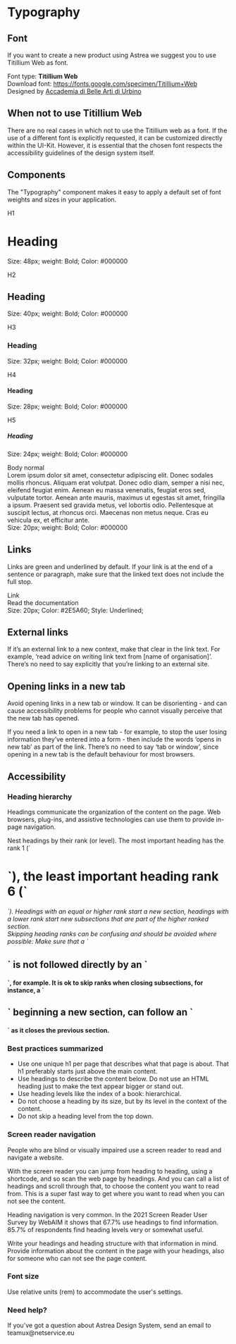 
<Meta title="Styles/Typography" />

<h1>Typography</h1>

<h2>Font</h2>
<p>If you want to create a new product using Astrea we suggest you to use Titillium Web as font.</p>
<p>
      Font type: <strong>Titillium Web</strong><br />
      Download font: <a style={{ color: '#2E5A60', textDecoration: 'underline' }} href="https://fonts.google.com/specimen/Titillium+Web">https://fonts.google.com/specimen/Titillium+Web</a><br />
      Designed by <a style={{ color: '#2E5A60', textDecoration: 'underline' }} href="https://www.accademiadiurbino.it/">Accademia di Belle Arti di Urbino</a>
</p>

<h2>When not to use Titillium Web</h2>
<p>There are no real cases in which not to use the Titillium web as a font. If the use of a different font is explicitly requested, it can be customized directly within the UI-Kit. However, it is essential that the chosen font respects the accessibility guidelines of the design system itself.</p>

<h2>Components</h2>
<p>The "Typography" component makes it easy to apply a default set of font weights and sizes in your application.</p>

<p>
      H1<br />
      <h1>Heading<br /></h1>
      Size: 48px; weight: Bold; Color: #000000
</p>

<p>
      H2<br />
      <h2>Heading<br /></h2>
      Size: 40px; weight: Bold; Color: #000000
</p>

<p>
      H3<br />
      <h3>Heading<br /></h3>
      Size: 32px; weight: Bold; Color: #000000
</p>

<p>
      H4<br />
      <h4>Heading<br /></h4>
      Size: 28px; weight: Bold; Color: #000000
</p>

<p>
      H5<br />
      <h5>Heading<br /></h5>
      Size: 24px; weight: Bold; Color: #000000
</p>

<p>
      Body normal<br />
      Lorem ipsum dolor sit amet, consectetur adipiscing elit. Donec sodales mollis rhoncus. Aliquam erat volutpat. Donec odio diam, semper a nisi nec, eleifend feugiat enim. Aenean eu massa venenatis, feugiat eros sed, vulputate tortor. Aenean ante mauris, maximus ut egestas sit amet, fringilla a ipsum. Praesent sed gravida metus, vel lobortis odio. Pellentesque at suscipit lectus, at rhoncus orci. Maecenas non metus neque. Cras eu vehicula ex, et efficitur ante.<br />
      Size: 20px; weight: Bold; Color: #000000
</p>

<h2>Links</h2>
<p>Links are green and underlined by default. If your link is at the end of a sentence or paragraph, make sure that the linked text does not include the full stop.</p>

<p>
      Link<br />
      <a style={{ color: '#2E5A60', textDecoration: 'underline' }} >Read the documentation</a><br />
      Size: 20px; Color: #2E5A60; Style: Underlined;
</p>

<h2>External links</h2>
<p>If it’s an external link to a new context, make that clear in the link text. For example, ‘read advice on writing link text from [name of organisation]’. There’s no need to say explicitly that you’re linking to an external site.</p>

<h2>Opening links in a new tab</h2>
<p>Avoid opening links in a new tab or window. It can be disorienting - and can cause accessibility problems for people who cannot visually perceive that the new tab has opened.</p>
<p>If you need a link to open in a new tab - for example, to stop the user losing information they’ve entered into a form - then include the words ‘opens in new tab’ as part of the link. There’s no need to say ‘tab or window’, since opening in a new tab is the default behaviour for most browsers.</p>

<h2>Accessibility</h2>
<h3>Heading hierarchy</h3>
<p>Headings communicate the organization of the content on the page. Web browsers, plug-ins, and assistive technologies can use them to provide in-page navigation.</p>
<p>Nest headings by their rank (or level). The most important heading has the rank 1 (`<h1>`), the least important heading rank 6 (`<h6>`). Headings with an equal or higher rank start a new section, headings with a lower rank start new subsections that are part of the higher ranked section.<br />
Skipping heading ranks can be confusing and should be avoided where possible: Make sure that a `<h2>` is not followed directly by an `<h4>`, for example. It is ok to skip ranks when closing subsections, for instance, a `<h2>` beginning a new section, can follow an `<h4>` as it closes the previous section.</p>

<h3>Best practices summarized</h3>
<ul>
  <li>Use one unique h1 per page that describes what that page is about. That h1 preferably starts just above the main content.</li>
  <li>Use headings to describe the content below. Do not use an HTML heading just to make the text appear bigger or stand out.</li>
	<li>Use heading levels like the index of a book: hierarchical.</li>
	<li>Do not choose a heading by its size, but by its level in the context of the content.</li>
	<li>Do not skip a heading level from the top down.</li>
</ul>

<p>
      <h3>Screen reader navigation<br /></h3>
     People who are blind or visually impaired use a screen reader to read and navigate a website.
</p>
<p>With the screen reader you can jump from heading to heading, using a shortcode, and so scan the web page by headings. And you can call a list of headings and scroll through that, to choose the content you want to read from. This is a super fast way to get where you want to read when you can not see the content.</p>
<p>Heading navigation is very common. In the 2021 Screen Reader User Survey by WebAIM it shows that 67.7% use headings to find information. 85.7% of respondents find heading levels very or somewhat useful.</p>
<p>Write your headings and heading structure with that information in mind. Provide information about the content in the page with your headings, also for someone who can not see the page content.</p>

<p>
      <h3>Font size<br /></h3>
     Use relative units (rem) to accommodate the user's settings.
</p>

<p>
      <h3>Need help?<br /></h3>
     If you’ve got a question about Astrea Design System, send an email to <a style={{ color: '#2E5A60', textDecoration: 'underline' }} >teamux@netservice.eu</a>
</p>